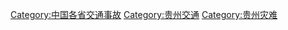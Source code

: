 [[Category:中国各省交通事故|Category:中国各省交通事故]]
[[Category:贵州交通|Category:贵州交通]]
[[Category:贵州灾难|Category:贵州灾难]]